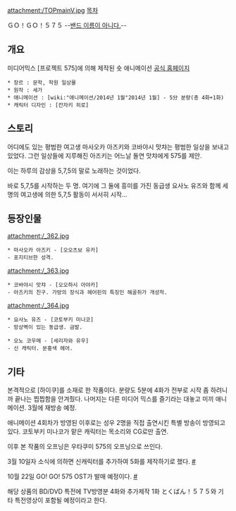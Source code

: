 attachment:/TOPmainV.jpg
[[목차]]

ＧＯ！ＧＯ！５７５
--[[GO!GO!7188|밴드 이름이 아니다.]]--

== 개요 ==
미디어믹스 [프로젝트 575]에 의해 제작된 숏 애니메이션 [http://gogo575.sega.jp/ 공식 홈페이지]

 * 장르 : 문학, 학원 일상물
 * 원작 : 세가
 * 애니메이션 : [wiki:"애니메이션/2014년 1월"2014년 1월] - 5分 분량(총 4화+1화)
 * 캐릭터 디자인 : [칸자키 히로]

== 스토리 ==
어디에도 있는 평범한 여고생 마사오카 아즈키와 코바야시 맛챠는
평범한 일상을 보내고 있었다. 그런 일상들에 지루해진 아즈키는
어느날 돌연 맛챠에게 575를 제안.

이는 하루의 감상을 5,7,5의 말로 노래하는 것이었다.

바로 5,7,5를 시작하는 두 명. 여기에 그 둘에 흥미를 가진
동급생 요사노 유즈와 함께 세 명의 여고생에 의한 5,7,5 활동이 서서히 시작...

== 등장인물 ==
attachment:/_362.jpg
 * 마사오카 아즈키 - [오오츠보 유카]
 - 포지티브한 성격.
attachment:/_363.jpg
 * 코바야시 맛챠 - [오오하시 아야카]
 - 아즈키의 친구. 가방의 장식과 헤어핀의 특징인 해골쥐가 개성적.
attachment:/_364.jpg
 * 요사노 유즈 - [코토부키 미나코]
 - 망상벽이 있는 동급생. 금발.

 * 오노 코우메 - [세리자와 유우]
 - 신 캐릭터. 분홍색 헤어.

== 기타 ==
본격적으로 [하이쿠]를 소재로 한 작품이다. 분량도 5분에 4화가 전부로 시작 좀 하려니까 끝나는 찝찝함을 안겨줬다. 
나머지는 다른 미디어 믹스를 즐기라는 대놓고 미끼 애니메이션. 3월에 재방송 예정. 

애니메이션 4회차가 방영된 이후로는 성우 2명을 직접 출연시킨 특별 방송이 방영되고 있다. 코토부키 미나코가 맡은 캐릭터는 목소리와 CG로만 출연.

이후 본 작품의 오프닝은 우타쿠미 575의 오프닝으로 쓰인다.

3월 10일자 소식에 의하면 신캐릭터를 추가하여 5화를 제작하기로 했다. [http://project575.jp/news/?id=536 #]

10월 22일 GO! GO! 575 OST가 발매 예정이다. [http://gogo575.sega.jp/special/sp001.html #]

해당 상품의 BD/DVD 특전에 TV방영분 4화와 추가제작 1화 とくばん！５７５와 기타 특전영상이 포함될 예정이라고 한다.
